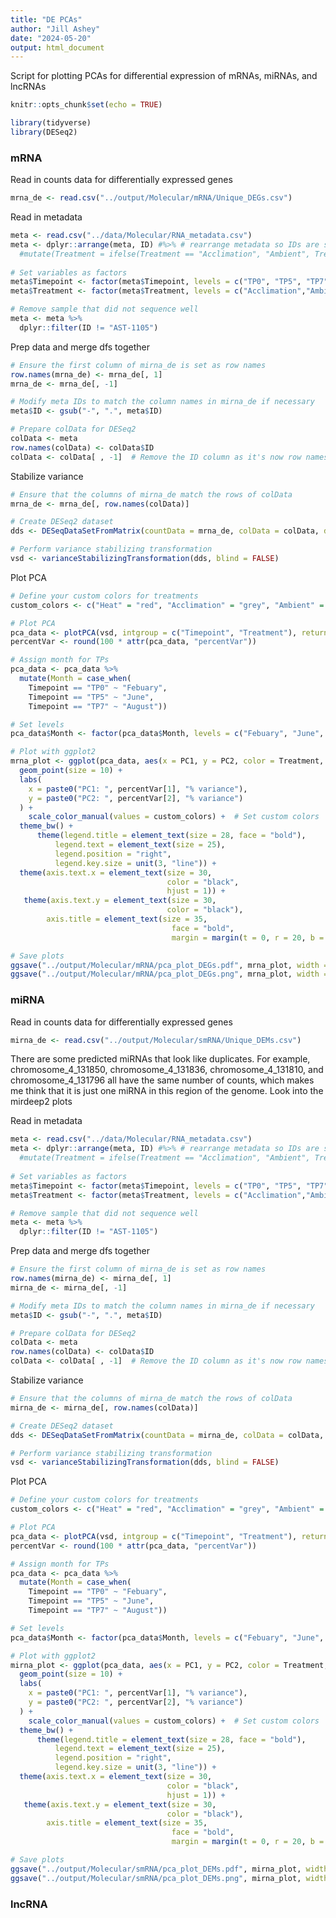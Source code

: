 ```yaml
---
title: "DE PCAs"
author: "Jill Ashey"
date: "2024-05-20"
output: html_document
---
```


Script for plotting PCAs for differential expression of mRNAs, miRNAs, and lncRNAs

```r
knitr::opts_chunk$set(echo = TRUE)

library(tidyverse)
library(DESeq2)
```

### mRNA
Read in counts data for differentially expressed genes 
```r
mrna_de <- read.csv("../output/Molecular/mRNA/Unique_DEGs.csv")
```

Read in metadata 
```r
meta <- read.csv("../data/Molecular/RNA_metadata.csv")
meta <- dplyr::arrange(meta, ID) #%>% # rearrange metadata so IDs are sorted in descending order 
  #mutate(Treatment = ifelse(Treatment == "Acclimation", "Ambient", Treatment))
  
# Set variables as factors 
meta$Timepoint <- factor(meta$Timepoint, levels = c("TP0", "TP5", "TP7"))
meta$Treatment <- factor(meta$Treatment, levels = c("Acclimation","Ambient", "Heat"))

# Remove sample that did not sequence well 
meta <- meta %>%
  dplyr::filter(ID != "AST-1105")
```

Prep data and merge dfs together
```r
# Ensure the first column of mirna_de is set as row names
row.names(mrna_de) <- mrna_de[, 1]
mrna_de <- mrna_de[, -1]

# Modify meta IDs to match the column names in mirna_de if necessary
meta$ID <- gsub("-", ".", meta$ID)

# Prepare colData for DESeq2
colData <- meta
row.names(colData) <- colData$ID
colData <- colData[ , -1]  # Remove the ID column as it's now row names
```

Stabilize variance 
```r
# Ensure that the columns of mirna_de match the rows of colData
mrna_de <- mrna_de[, row.names(colData)]

# Create DESeq2 dataset
dds <- DESeqDataSetFromMatrix(countData = mrna_de, colData = colData, design = ~ 1)

# Perform variance stabilizing transformation
vsd <- varianceStabilizingTransformation(dds, blind = FALSE)
```

Plot PCA
```r
# Define your custom colors for treatments
custom_colors <- c("Heat" = "red", "Acclimation" = "grey", "Ambient" = "blue")

# Plot PCA
pca_data <- plotPCA(vsd, intgroup = c("Timepoint", "Treatment"), returnData = TRUE)
percentVar <- round(100 * attr(pca_data, "percentVar"))

# Assign month for TPs
pca_data <- pca_data %>% 
  mutate(Month = case_when(
    Timepoint == "TP0" ~ "Febuary", 
    Timepoint == "TP5" ~ "June", 
    Timepoint == "TP7" ~ "August")) 

# Set levels
pca_data$Month <- factor(pca_data$Month, levels = c("Febuary", "June", "August"))

# Plot with ggplot2
mrna_plot <- ggplot(pca_data, aes(x = PC1, y = PC2, color = Treatment, shape = Month)) +
  geom_point(size = 10) +
  labs(
    x = paste0("PC1: ", percentVar[1], "% variance"),
    y = paste0("PC2: ", percentVar[2], "% variance")
  ) +
    scale_color_manual(values = custom_colors) +  # Set custom colors
  theme_bw() +
      theme(legend.title = element_text(size = 28, face = "bold"),
          legend.text = element_text(size = 25),
          legend.position = "right",
          legend.key.size = unit(3, "line")) +
  theme(axis.text.x = element_text(size = 30,
                                   color = "black",
                                   hjust = 1)) +
   theme(axis.text.y = element_text(size = 30,
                                   color = "black"),
        axis.title = element_text(size = 35,
                                    face = "bold",
                                    margin = margin(t = 0, r = 20, b = 0, l = 0))); mrna_plot 

# Save plots 
ggsave("../output/Molecular/mRNA/pca_plot_DEGs.pdf", mrna_plot, width = 15, height = 10)
ggsave("../output/Molecular/mRNA/pca_plot_DEGs.png", mrna_plot, width = 15, height = 10)
```




### miRNA
Read in counts data for differentially expressed genes 
```r
mirna_de <- read.csv("../output/Molecular/smRNA/Unique_DEMs.csv")
```

There are some predicted miRNAs that look like duplicates. For example, chromosome_4_131850, chromosome_4_131836, chromosome_4_131810, and chromosome_4_131796 all have the same number of counts, which makes me think that it is just one miRNA in this region of the genome. Look into the mirdeep2 plots

Read in metadata 
```r
meta <- read.csv("../data/Molecular/RNA_metadata.csv")
meta <- dplyr::arrange(meta, ID) #%>% # rearrange metadata so IDs are sorted in descending order 
  #mutate(Treatment = ifelse(Treatment == "Acclimation", "Ambient", Treatment))
  
# Set variables as factors 
meta$Timepoint <- factor(meta$Timepoint, levels = c("TP0", "TP5", "TP7"))
meta$Treatment <- factor(meta$Treatment, levels = c("Acclimation","Ambient", "Heat"))

# Remove sample that did not sequence well 
meta <- meta %>%
  dplyr::filter(ID != "AST-1105")
```

Prep data and merge dfs together
```r
# Ensure the first column of mirna_de is set as row names
row.names(mirna_de) <- mirna_de[, 1]
mirna_de <- mirna_de[, -1]

# Modify meta IDs to match the column names in mirna_de if necessary
meta$ID <- gsub("-", ".", meta$ID)

# Prepare colData for DESeq2
colData <- meta
row.names(colData) <- colData$ID
colData <- colData[ , -1]  # Remove the ID column as it's now row names
```

Stabilize variance 
```r
# Ensure that the columns of mirna_de match the rows of colData
mirna_de <- mirna_de[, row.names(colData)]

# Create DESeq2 dataset
dds <- DESeqDataSetFromMatrix(countData = mirna_de, colData = colData, design = ~ 1)

# Perform variance stabilizing transformation
vsd <- varianceStabilizingTransformation(dds, blind = FALSE)
```

Plot PCA
```r
# Define your custom colors for treatments
custom_colors <- c("Heat" = "red", "Acclimation" = "grey", "Ambient" = "blue")

# Plot PCA
pca_data <- plotPCA(vsd, intgroup = c("Timepoint", "Treatment"), returnData = TRUE)
percentVar <- round(100 * attr(pca_data, "percentVar"))

# Assign month for TPs
pca_data <- pca_data %>% 
  mutate(Month = case_when(
    Timepoint == "TP0" ~ "Febuary", 
    Timepoint == "TP5" ~ "June", 
    Timepoint == "TP7" ~ "August")) 

# Set levels
pca_data$Month <- factor(pca_data$Month, levels = c("Febuary", "June", "August"))

# Plot with ggplot2
mirna_plot <- ggplot(pca_data, aes(x = PC1, y = PC2, color = Treatment, shape = Timepoint)) +
  geom_point(size = 10) +
  labs(
    x = paste0("PC1: ", percentVar[1], "% variance"),
    y = paste0("PC2: ", percentVar[2], "% variance")
  ) +
    scale_color_manual(values = custom_colors) +  # Set custom colors
  theme_bw() +
      theme(legend.title = element_text(size = 28, face = "bold"),
          legend.text = element_text(size = 25),
          legend.position = "right",
          legend.key.size = unit(3, "line")) +
  theme(axis.text.x = element_text(size = 30,
                                   color = "black",
                                   hjust = 1)) +
   theme(axis.text.y = element_text(size = 30,
                                   color = "black"),
        axis.title = element_text(size = 35,
                                    face = "bold",
                                    margin = margin(t = 0, r = 20, b = 0, l = 0))); mirna_plot 

# Save plots 
ggsave("../output/Molecular/smRNA/pca_plot_DEMs.pdf", mirna_plot, width = 15, height = 10)
ggsave("../output/Molecular/smRNA/pca_plot_DEMs.png", mirna_plot, width = 15, height = 10)
```




### lncRNA